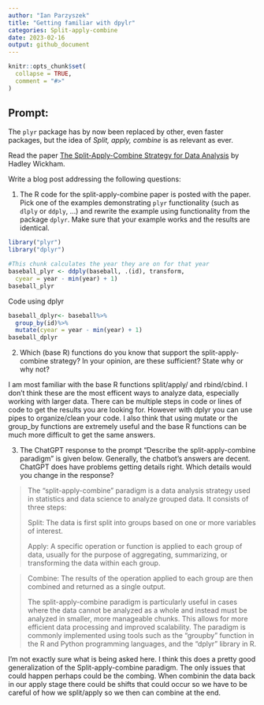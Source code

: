 ```yaml
---
author: "Ian Parzyszek"
title: "Getting familiar with dpylr"
categories: Split-apply-combine
date: 2023-02-16
output: github_document
---
```


<!-- README.md is generated from README.Rmd. Please edit that file -->

```r
knitr::opts_chunk$set(
  collapse = TRUE,
  comment = "#>"
)


```

## Prompt:

The `plyr` package has by now been replaced by other, even faster
packages, but the idea of *Split, apply, combine* is as relevant as
ever.

Read the paper [The Split-Apply-Combine Strategy for Data
Analysis](https://www.jstatsoft.org/article/view/v040i01) by Hadley
Wickham.

Write a blog post addressing the following questions:

1.  The R code for the split-apply-combine paper is posted with the
    paper. Pick one of the examples demonstrating `plyr` functionality
    (such as `dlply` or `ddply`, ...) and rewrite the example using
    functionality from the package `dplyr`. Make sure that your example
    works and the results are identical.
    
    
```r
library("plyr")
library("dplyr")
```



```r
#This chunk calculates the year they are on for that year
baseball_plyr <- ddply(baseball, .(id), transform, 
  cyear = year - min(year) + 1)
baseball_plyr


```

Code using dplyr
```r
baseball_dplyr<- baseball%>%
  group_by(id)%>%
  mutate(cyear = year - min(year) + 1)
baseball_dplyr
```


2.  Which (base R) functions do you know that support the
    split-apply-combine strategy? In your opinion, are these sufficient?
    State why or why not?

    
I am most familiar with the base R functions split/apply/ and rbind/cbind.  I don't think these are the most efficent ways to analyze data, especially working with larger data. There can be multiple steps in code or lines of code to get the results you are looking for. However with dplyr you can use pipes to organize/clean your code. I also think that using mutate or the group_by functions are extremely useful and the base R functions can be much more difficult to get the same answers. 

3. The ChatGPT response to the prompt "Describe the split-apply-combine paradigm" is given below. Generally, the chatbot's answers are decent. ChatGPT does have problems getting details right. Which details would you change in the response? 

    
>    The "split-apply-combine" paradigm is a data analysis strategy used in statistics and data science to analyze grouped data. It consists of three steps:
>
>    Split: The data is first split into groups based on one or more variables of interest.
>
>    Apply: A specific operation or function is applied to each group of data, usually for the purpose of aggregating, summarizing, or transforming the data within each group.

> Combine: The results of the operation applied to each group are then combined and returned as a single output.
>
> The split-apply-combine paradigm is particularly useful in cases where the data cannot be analyzed as a whole and instead must be analyzed in smaller, more manageable chunks. This allows for more efficient data processing and improved scalability. The paradigm is commonly implemented using tools such as the "groupby" function in the R and Python programming languages, and the "dplyr" library in R.

I'm not exactly sure what is being asked here. I think this does a pretty good generalization of the Split-apply-combine paradigm. The only issues that could happen perhaps could be the combing. When combinin the data back in our apply stage there could be shifts that could occur so we have to be careful of how we split/apply so we then can combine at the end.


